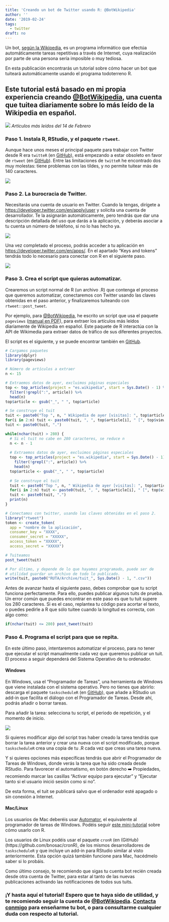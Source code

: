 ```yaml
---
title: 'Creando un bot de Twitter usando R: @BotWikipedia'
author: ''
date: '2019-02-24'
tags:
  - twitter
draft: no
---
```


Un bot, [según la Wikipedia](https://es.wikipedia.org/wiki/Bot), es un programa informático que efectúa automáticamente tareas repetitivas a través de Internet, cuya realización por parte de una persona sería imposible o muy tediosa.

En esta publicación encontrarás un tutorial sobre cómo hacer un bot que tuiteará automáticamente usando el programa todoterreno R.  

## Este tutorial está basado en mi propia experiencia creando **[\@BotWikipedia](https://twitter.com/BotWikipedia)**, una cuenta que tuitea diariamente sobre lo más leído de la Wikipedia en español.   

![](\posts\20190224_botwikipedia\tweet14f.png)
*Artículos más leídos del 14 de Febrero*

### Paso 1. Instala R, RStudio, y el paquete `rtweet`.

Aunque hace unos meses el principal paquete para trabajar con Twitter desde R era `twitteR` (en [GitHub](https://github.com/geoffjentry/twitteR)), está empezando a estar obsoleto en favor de `rtweet` (en [GitHub](https://github.com/mkearney/rtweet)). Entre las limitaciones de `twitteR` he encontrado dos muy molestas: tiene problemas con las tildes, y no permite tuitear más de 140 caracteres.

![](\posts\20190224_botwikipedia\rtweet.png)

### Paso 2. La burocracia de Twitter.

Necesitarás una cuenta de usuario en Twitter. Cuando la tengas, dirígete a [https://developer.twitter.com/en/apply/user](https://developer.twitter.com/en/apply/user) y solicita una cuenta de desarrollador. Te la asignarán automáticamente, pero tendrás que dar una descripción detallada del uso que darás a la aplicación, y deberás asociar a tu cuenta un número de teléfono, si no lo has hecho ya.

![](\posts\20190224_botwikipedia\twitterapp.PNG)

Una vez completado el proceso, podrás acceder a tu aplicación en [https://developer.twitter.com/en/apps/](https://developer.twitter.com/en/apps/). En el apartado "Keys and tokens" tendrás todo lo necesario para conectar con R en el siguiente paso.

![](\posts\20190224_botwikipedia\tokens.PNG)

### Paso 3. Crea el script que quieras automatizar.

Crearemos un script normal de R (un archivo .R) que contenga el proceso que queremos automatizar, conectaremos con Twitter usando las claves obtenidas en el paso anterior, y finalizaremos tuiteando con `rtweet::post_tweet`.

Por ejemplo, para [\@BotWikipedia](https://twitter.com/BotWikipedia), he escrito un script que usa el paquete `pageviews` ([manual en PDF](https://cran.r-project.org/web/packages/pageviews/pageviews.pdf)), para extraer los artículos más leídos diariamente de Wikipedia en español. Este paquete de R interactúa con la API de Wikimedia para extraer datos de tráfico de sus diferentes proyectos.

El script es el siguiente, y se puede encontrar también en [GitHub](https://github.com/danielredondo/BotWikipedia_with_R/blob/master/botwikipedia_github.R).

```r

# Cargamos paquetes
library(dplyr)
library(pageviews)

# Número de artículos a extraer
n <- 15

# Extraemos datos de ayer, excluimos páginas especiales
top <- top_articles(project = "es.wikipedia", start = Sys.Date() - 1) %>%
  filter(!grepl(":", article)) %>%
  head(n)
top$article <- gsub("_", " ", top$article)

# Se construye el tuit
tuit <- paste0("Top ", n, " Wikipedia de ayer [visitas]: ", top$article[1], " [", top$views[1], "]")
for(i in 2:n) tuit <- paste0(tuit, ", ", top$article[i], " [", top$views[i], "]")
tuit <- paste0(tuit, ".")

while(nchar(tuit) > 280) {
  # Si el tuit no cabe en 280 caracteres, se reduce n
  n <- n - 1
  
  # Extraemos datos de ayer, excluimos páginas especiales
  top <- top_articles(project = "es.wikipedia", start = Sys.Date() - 1) %>%
    filter(!grepl(":", article)) %>%
    head(n)
  top$article <- gsub("_", " ", top$article)
  
  # Se construye el tuit
  tuit <- paste0("Top ", n, " Wikipedia de ayer [visitas]: ", top$article[1], " [", top$views[1], "]")
  for(i in 2:n) tuit <- paste0(tuit, ", ", top$article[i], " [", top$views[i], "]")
  tuit <- paste0(tuit, ".")
  print(n)
}

# Conectamos con twitter, usando las claves obtenidas en el paso 2.
library("rtweet")
token <- create_token(
  app = "nombre de la aplicación",
  consumer_key = "XXXX",
  consumer_secret = "XXXXX",
  access_token = "XXXXX",
  access_secret = "XXXXX")

# Tuiteamos
post_tweet(tuit)

# Por último, y depende de lo que hayamos programado, puede ser de
# utilidad guardar un archivo de todo lo publicado.
write(tuit, paste0("RUTA/Archive/tuit_", Sys.Date() - 1, ".csv"))
```

Antes de avanzar hasta el siguiente paso, debes comprobar que tu script funciona perfectamente. Para ello, puedes publicar algunos tuits de prueba. Un error común que puedes encontrar en este paso es que tu tuit supere los 280 caracteres. Si es el caso, replantea tu código para acortar el texto, o puedes pedirle a R que sólo tuitee cuando la longitud es correcta, con algo como:

```r
if(nchar(tuit) <= 280) post_tweet(tuit)
```

### Paso 4. Programa el script para que se repita.

En este último paso, intentaremos automatizar el proceso, para no tener que ejecutar el script manualmente cada vez que queremos publicar un tuit. El proceso a seguir dependerá del Sistema Operativo de tu ordenador.

#### **Windows**

En Windows, usa el "Programador de Tareas", una herramienta de Windows que viene instalada con el sistema operativo. Pero no tienes que abrirlo: descarga el paquete `taskscheduleR` (en [GitHub](https://github.com/bnosac/taskscheduleR)), que añade a RStudio un add-in que facilita el diálogo con el Programador de Tareas. Desde ahí, podrás añadir o borrar tareas.

Para añadir la tarea: selecciona tu script, el periodo de repetición, y el momento de inicio.

![](https://raw.githubusercontent.com/bnosac/taskscheduleR/master/vignettes/taskscheduleR-rstudioaddin.png)

Si quieres modificar algo del script tras haber creado la tarea tendrás que borrar la tarea anterior y crear una nueva con el script modificado, porque `taskscheduleR` crea una copia de tu .R cada vez que creas una tarea nueva.

Y si quieres opciones más específicas tendrás que abrir el Programador de Tareas de Windows, donde verás la tarea que ha sido creada desde RStudio. Para favorecer el automatismo, en botón derecho ➡️ Propiedades, recomiendo marcar las casillas "Activar equipo para ejecutar" y "Ejecutar tanto si el usuario inició sesión como si no".

De esta forma, el tuit se publicará salvo que el ordenador esté apagado o sin conexión a Internet.

#### **Mac/Linux**

Los usuarios de Mac deberéis usar [Automator](https://support.apple.com/en-gb/guide/automator/welcome/mac), el equivalente al programador de tareas de Windows. Podéis seguir [este mini-tutorial](https://www.r-bloggers.com/how-to-source-an-r-script-automatically-on-a-mac-using-automator-and-ical/) sobre cómo usarlo con R.

Los usuarios de Linux podéis usar el paquete `cronR` (en (GitHub)(https://github.com/bnosac/cronR), de los mismos desarrolladores de `taskscheduleR` y que incluye un add-in para RStudio similar al visto anteriormente. Esta opción quizá también funcione para Mac, hacédmelo saber si lo probáis.

Como último consejo, te recomiendo que sigas tu cuenta bot recién creada desde otra cuenta de Twitter, para estar al tanto de las nuevas publicaciones activando las notificaciones de todos sus tuits.
 
### ¡Y hasta aquí el tutorial! Espero que te haya sido de utilidad, y te recomiendo seguir la cuenta de **[\@BotWikipedia](https://twitter.com/BotWikipedia)**. **[Contacta conmigo](/about/)** para enseñarme tu bot, o para consultarme cualquier duda con respecto al tutorial.

